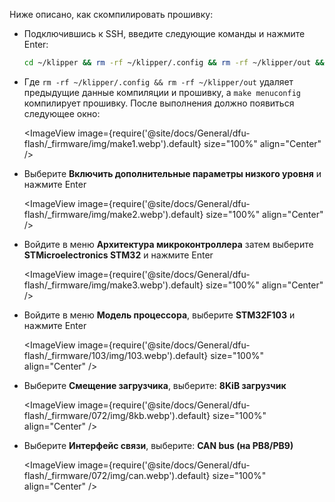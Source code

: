 Ниже описано, как скомпилировать прошивку:
* Подключившись к SSH, введите следующие команды и нажмите Enter:

    ```bash
    cd ~/klipper && rm -rf ~/klipper/.config && rm -rf ~/klipper/out && make menuconfig
    ```

* Где `rm -rf ~/klipper/.config && rm -rf ~/klipper/out` удаляет предыдущие данные компиляции и прошивку, а `make menuconfig` компилирует прошивку. После выполнения должно появиться следующее окно:

    <ImageView image={require('@site/docs/General/dfu-flash/_firmware/img/make1.webp').default} size="100%" align="Center" />

* Выберите **Включить дополнительные параметры низкого уровня** и нажмите Enter

    <ImageView image={require('@site/docs/General/dfu-flash/_firmware/img/make2.webp').default} size="100%" align="Center" />

* Войдите в меню **Архитектура микроконтроллера** затем выберите **STMicroelectronics STM32** и нажмите Enter

    <ImageView image={require('@site/docs/General/dfu-flash/_firmware/img/make3.webp').default} size="100%" align="Center" />

* Войдите в меню **Модель процессора**, выберите **STM32F103** и нажмите Enter

    <ImageView image={require('@site/docs/General/dfu-flash/_firmware/103/img/103.webp').default} size="100%" align="Center" />

* Выберите **Смещение загрузчика**, выберите: **8KiB загрузчик**

    <ImageView image={require('@site/docs/General/dfu-flash/_firmware/072/img/8kb.webp').default} size="100%" align="Center" />

* Выберите **Интерфейс связи**, выберите: **CAN bus (на PB8/PB9)**

    <ImageView image={require('@site/docs/General/dfu-flash/_firmware/072/img/can.webp').default} size="100%" align="Center" />